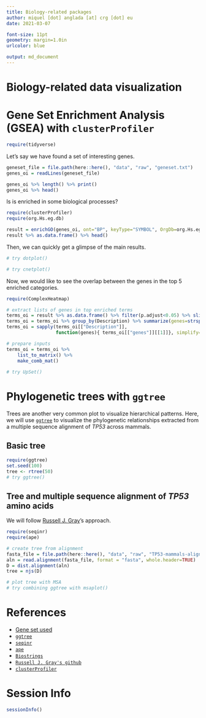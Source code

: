 ```yaml
---
title: Biology-related packages
author: miquel [dot] anglada [at] crg [dot] eu
date: 2021-03-07

font-size: 11pt
geometry: margin=1.0in
urlcolor: blue

output: md_document
---
```

# Biology-related data visualization
# Gene Set Enrichment Analysis (GSEA) with `clusterProfiler`

```r
require(tidyverse)
```

Let's say we have found a set of interesting genes.
```r
geneset_file = file.path(here::here(), "data", "raw", "geneset.txt")
genes_oi = readLines(geneset_file)

genes_oi %>% length() %>% print()
genes_oi %>% head()
```
Is is enriched in some biological processes?
```r
require(clusterProfiler)
require(org.Hs.eg.db)

result = enrichGO(genes_oi, ont="BP", keyType="SYMBOL", OrgDb=org.Hs.eg.db)
result %>% as.data.frame() %>% head()
```

Then, we can quickly get a glimpse of the main results.
```r
# try dotplot()
```

```r
# try cnetplot()
```

Now, we would like to see the overlap between the genes in the top 5 enriched categories.
```r
require(ComplexHeatmap)

# extract lists of genes in top enriched terms
terms_oi = result %>% as.data.frame() %>% filter(p.adjust<0.05) %>% slice_max(Count, n=10)
terms_oi = terms_oi %>% group_by(Description) %>% summarize(genes=strsplit(geneID, split="/")) %>% ungroup()
terms_oi = sapply(terms_oi[["Description"]], 
                  function(genes){ terms_oi[["genes"]][[1]]}, simplify=FALSE)

# prepare inputs
terms_oi = terms_oi %>% 
    list_to_matrix() %>% 
    make_comb_mat()
  
# try UpSet()
```

# Phylogenetic trees with `ggtree`
Trees are another very common plot to visualize hierarchical patterns. Here, we will use [`ggtree`](https://guangchuangyu.github.io/ggtree-book/chapter-ggtree.html) to visualize the phylogenetic relationships extracted from a multiple sequence alignment of *TP53* across mammals.

## Basic tree
```r
require(ggtree)
set.seed(100)
tree <- rtree(50)
# try ggtree()
```

## Tree and multiple sequence alignment of *TP53* amino acids
We will follow [Russell J. Gray](https://github.com/RussellGrayxd/Phylogenetics/blob/master/Sequence%20analysis.R)'s approach.
```r
require(seqinr)
require(ape)

# create tree from alignment
fasta_file = file.path(here::here(), "data", "raw", "TP53-mammals-alignment-aa.fa")
aln = read.alignment(fasta_file, format = "fasta", whole.header=TRUE)
D = dist.alignment(aln)
tree = njs(D)

# plot tree with MSA
# try combining ggtree with msaplot()
```


# References
- [Gene set used](https://www.gsea-msigdb.org/gsea/msigdb/cards/KEGG_ALZHEIMERS_DISEASE)
- [`ggtree`](https://guangchuangyu.github.io/ggtree-book/chapter-ggtree.html)
- [`seqinr`](https://seqinr.r-forge.r-project.org/)
- [`ape`](https://www.rdocumentation.org/packages/ape/versions/5.4-1)
- [`Biostrings`](https://bioconductor.org/packages/release/bioc/html/Biostrings.html)
- [`Russell J. Gray's github`](https://github.com/RussellGrayxd)
- [`clusterProfiler`](https://bioconductor.org/packages/release/bioc/html/clusterProfiler.html)

# Session Info
```r
sessionInfo()
```